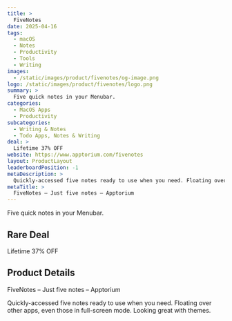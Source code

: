 ```yaml
---
title: >
  FiveNotes
date: 2025-04-16
tags:
  - macOS
  - Notes
  - Productivity
  - Tools
  - Writing
images:
  - /static/images/product/fivenotes/og-image.png
logo: /static/images/product/fivenotes/logo.png
summary: >
  Five quick notes in your Menubar.
categories:
  - MacOS Apps
  - Productivity
subcategories:
  - Writing & Notes
  - Todo Apps, Notes & Writing
deal: >
  Lifetime 37% OFF
website: https://www.apptorium.com/fivenotes
layout: ProductLayout
leaderboardPosition: -1
metaDescription: >
  Quickly-accessed five notes ready to use when you need. Floating over other apps, even those in full-screen mode. Looking great with themes.
metaTitle: >
  FiveNotes – Just five notes – Apptorium
---
```

Five quick notes in your Menubar.

## Rare Deal

Lifetime 37% OFF

## Product Details

FiveNotes – Just five notes – Apptorium

Quickly-accessed five notes ready to use when you need. Floating over other apps, even those in full-screen mode. Looking great with themes.
